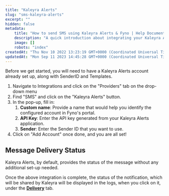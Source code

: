 ```yaml
---
title: "Kaleyra Alerts"
slug: "sms-kaleyra-alerts"
excerpt: ""
hidden: false
metadata:
    title: "How to send SMS using Kaleyra Alerts & Fyno | Help Document"
    description: "A quick introduction about integrating your Kaleyra Alerts SMS account into Fyno."
    image: []
    robots: "index"
createdAt: "Thu Nov 10 2022 13:23:19 GMT+0000 (Coordinated Universal Time)"
updatedAt: "Mon Sep 11 2023 14:45:28 GMT+0000 (Coordinated Universal Time)"
---
```


Before we get started, you will need to have a Kaleyra Alerts account already set up, along with SenderID and Templates.

1. Navigate to Integrations and click on the "Providers" tab on the drop-down menu
2. Find "SMS" and click on the "Kaleyra Alerts" button.
3. In the pop-up, fill in:
    1. **Custom name**: Provide a name that would help you identify the configured account in Fyno's portal.
    2. **API Key**: Enter the API key generated from your Kaleyra Alerts application.
    3. **Sender**: Enter the Sender ID that you want to use.
4. Click on "Add Account" once done, and you are all set!

## Message Delivery Status

Kaleyra Alerts, by default, provides the status of the message without any additional set-up needed.

Once the above integration is complete, the status of the notification, which will be shared by Kaleyra will be displayed in the logs, when you click on it, under the **[Delivery](./log-details-delivery)** tab.
